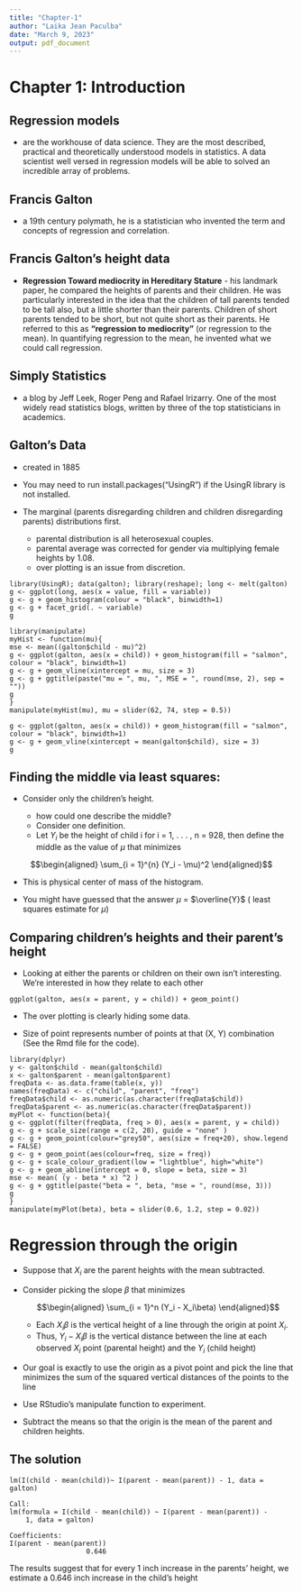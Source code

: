 ---
title: "Chapter-1"
author: "Laika Jean Paculba"
date: "March 9, 2023"
output: pdf_document
---

# Chapter 1: Introduction

## Regression models 
- are the workhouse of data science. They are the most described, practical and theoretically understood models in statistics. A data scientist well versed in regression models will be able to solved an incredible array of problems.

## Francis Galton
- a 19th century polymath, he is a statistician who invented the term and concepts of regression and correlation.

## Francis Galton's height data 
- __Regression Toward mediocrity in Hereditary Stature__ - his landmark paper, he compared the heights of parents and their children. He was particularly interested in the idea that the children of tall parents tended to be tall also, but a little shorter than their parents. Children of short parents tended to be short, but not quite short as their parents. He referred to this as __"regression to mediocrity"__ (or regression to the mean). In quantifying regression to the mean, he invented what we could call regression.

## Simply Statistics 
- a blog by Jeff Leek, Roger Peng and Rafael Irizarry. One of the most widely read statistics blogs, written by three of the top statisticians in academics.

## Galton's Data
- created in 1885

- You may need to run install.packages("UsingR") if the UsingR library is not installed.

- The marginal (parents disregarding children and children disregarding parents) distributions first.
  - parental distribution is all heterosexual couples.
  - parental average was corrected for gender via multiplying female heights by 1.08.
  - over plotting is an issue from discretion.

```
library(UsingR); data(galton); library(reshape); long <- melt(galton)
g <- ggplot(long, aes(x = value, fill = variable))
g <- g + geom_histogram(colour = "black", binwidth=1)
g <- g + facet_grid(. ~ variable)
g
```



```
library(manipulate)
myHist <- function(mu){
mse <- mean((galton$child - mu)^2)
g <- ggplot(galton, aes(x = child)) + geom_histogram(fill = "salmon", colour = "black", binwidth=1)
g <- g + geom_vline(xintercept = mu, size = 3)
g <- g + ggtitle(paste("mu = ", mu, ", MSE = ", round(mse, 2), sep = ""))
g
}
manipulate(myHist(mu), mu = slider(62, 74, step = 0.5))
```

```
g <- ggplot(galton, aes(x = child)) + geom_histogram(fill = "salmon", colour = "black", binwidth=1)
g <- g + geom_vline(xintercept = mean(galton$child), size = 3)
g
```


## Finding the middle via least squares:

- Consider only the children's height.

  + how could one describe the middle?
  + Consider one definition.
  + Let $Y_i$ be the height of child i for i = 1, . . . , n = 928, then define the middle as the value of $\mu$ that minimizes

$$\begin{aligned} \sum_{i = 1}^{n} (Y_i - \mu)^2 \end{aligned}$$

- This is physical center of mass of the histogram.

- You might have guessed that the answer $\mu$ = $\overline{Y}$ ( least squares estimate for $\mu$)


## Comparing children’s heights and their parent’s height

- Looking at either the parents or children on their own isn’t interesting. We’re interested in how they relate to each other

```
ggplot(galton, aes(x = parent, y = child)) + geom_point()
```


- The over plotting is clearly hiding some data.

- Size of point represents number of points at that (X, Y) combination (See the Rmd file for the code).

````
library(dplyr)
y <- galton$child - mean(galton$child)
x <- galton$parent - mean(galton$parent)
freqData <- as.data.frame(table(x, y))
names(freqData) <- c("child", "parent", "freq")
freqData$child <- as.numeric(as.character(freqData$child))
freqData$parent <- as.numeric(as.character(freqData$parent))
myPlot <- function(beta){
g <- ggplot(filter(freqData, freq > 0), aes(x = parent, y = child))
g <- g + scale_size(range = c(2, 20), guide = "none" )
g <- g + geom_point(colour="grey50", aes(size = freq+20), show.legend = FALSE)
g <- g + geom_point(aes(colour=freq, size = freq))
g <- g + scale_colour_gradient(low = "lightblue", high="white")
g <- g + geom_abline(intercept = 0, slope = beta, size = 3)
mse <- mean( (y - beta * x) ^2 )
g <- g + ggtitle(paste("beta = ", beta, "mse = ", round(mse, 3)))
g
}
manipulate(myPlot(beta), beta = slider(0.6, 1.2, step = 0.02))
````



# Regression through the origin


- Suppose that $X_i$ are the parent heights with the mean subtracted.

- Consider picking the slope $\beta$ that minimizes

   $$\begin{aligned} \sum_{i = 1}^n (Y_i - X_i\beta) \end{aligned}$$
    
  + Each $X_i\beta$ is the vertical height of a line through the origin at point $X_i$.
  + Thus, $Y_i - X_i\beta$ is the vertical distance between the line at each observed $X_i$ point (parental height) and the $Y_i$ (child height)
  
- Our goal is exactly to use the origin as a pivot point and pick the line that minimizes the sum of the squared vertical distances of the points to the line

- Use RStudio’s manipulate function to experiment.

- Subtract the means so that the origin is the mean of the parent and children heights.


## The solution
```
lm(I(child - mean(child))~ I(parent - mean(parent)) - 1, data = galton)
```

```
Call:
lm(formula = I(child - mean(child)) ~ I(parent - mean(parent)) - 
    1, data = galton)

Coefficients:
I(parent - mean(parent))  
                   0.646
```

 
The results suggest that for every 1 inch increase in the parents’ height, we estimate a 0.646 inch increase in the child’s height